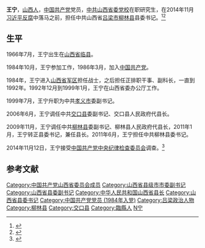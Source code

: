 {{otheruses|subject=前中共柳林县县委书记王宁|other=其他同名条目|王宁}}

'''王宁'''{{BD|1966年|7月|||catIdx=W}}，[[山西省|山西人]]，[[中国共产党|中国共产党]]党员，[[中共中央党校|中共山西省委党校]]在职研究生，在2014年11月[[中共十八大以来的反腐败工作|习近平反腐]]中落马之前，担任中共山西省[[吕梁市|吕梁市]][[柳林县|柳林县]]县委书记。<ref>{{cite web |url=http://news.sina.com.cn/c/2014-11-12/183031133816.shtml |title=山西吕梁柳林县委书记王宁接受组织调查 |date=2014-11-12 |work=新浪 |archive-date=2014-11-29 |archive-url=https://web.archive.org/web/20141129020120/http://news.sina.com.cn/c/2014-11-12/183031133816.shtml |dead-url=no}}</ref><ref>{{cite web|url= http://news.163.com/14/1112/19/AASG5VC600014SEH.html|title=山西吕梁县委书记被查 曾任职省委办公厅秘书处|date=2014-11-12|work=网易|archive-url= https://web.archive.org/web/20141129034624/http://news.163.com/14/1112/19/AASG5VC600014SEH.html|archive-date= 2014-11-29|dead-url= yes}}</ref>

==生平==
1966年7月，王宁出生在[[山西省|山西省]][[临县|临县]]。

1984年10月，王宁参加工作，1986年3月，加入[[中国共产党|中国共产党]]。

1984年，王宁进入[[中国人民解放军山西省军区|山西省军区]]担任战士，之后担任正排职干事、副科长，一直到1992年。1992年12月到1999年1月，王宁在山西省委办公厅工作。

1999年7月，王宁升职为中共[[孝义市|孝义市]]委副书记。

2006年6月，王宁调任中共[[交口县|交口县]]委副书记、交口县人民政府代县长。

2009年11月，王宁调任中共[[柳林县|柳林县]]委副书记、柳林县人民政府代县长，2011年1月，王宁转正县委书记，兼任县长。2011年6月，王宁担任中共柳林县委书记。

2014年11月12日，王宁接受[[中国共产党中央纪律检查委员会|中国共产党中央纪律检查委员会]]调查。<ref>{{cite web |url=http://www.ccdi.gov.cn/ajcc/201411/t20141112_30413.html |title=山西省吕梁市柳林县县委书记王宁接受组织调查 |date=2014-11-12 |work=中国共产党中央纪律检查委员会 |archive-date=2014-11-29 |archive-url=https://web.archive.org/web/20141129085212/http://www.ccdi.gov.cn/ajcc/201411/t20141112_30413.html |dead-url=no}}</ref>

==参考文献==
{{reflist}}
{{中共十八大到十九大期间的反腐败工作}}
{{DEFAULTSORT:W王宁}}
[[Category:中国共产党山西省委员会成员|Category:中国共产党山西省委员会成员]]
[[Category:山西省县级市市委副书记|Category:山西省县级市市委副书记]]
[[Category:山西省县委副书记|Category:山西省县委副书记]]
[[Category:中华人民共和国山西省县长|Category:中华人民共和国山西省县长]]
[[Category:山西省县委书记|Category:山西省县委书记]]
[[Category:中国共产党党员_(1984年入党)|Category:中国共产党党员 (1984年入党)]]
[[Category:吕梁政治人物|Category:吕梁政治人物]]
[[Category:柳林县|Category:柳林县]]
[[Category:交口县|Category:交口县]]
[[Category:臨縣人|Category:臨縣人]]
[[Category:王姓|N宁]]